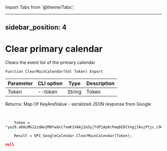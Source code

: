 ﻿import Tabs from '@theme/Tabs';

---
sidebar_position: 4
---

# Clear primary calendar
 Clears the event list of the primary calendar



`Function ClearMainCalendar(Val Token) Export`

  | Parameter | CLI option | Type | Description |
  |-|-|-|-|
  | Token | --token | String | Token |

  
  Returns:  Map Of KeyAndValue - serialized JSON response from Google

<br/>




```bsl title="Code example"
    Token = "ya29.a0AcM612zdAe2M8Ywdxt7xmK1VAAj2m3yjTdP1Ap8cFmqbE8lVngjIAujPtjc_c94MCuKNLfn7MSssBd6NfMXDQDrHMUv7Fgjp7cjuXk68n...";

    Result = OPI_GoogleCalendar.ClearMainCalendar(Token);
```
 



```json title="Result"
null
```
